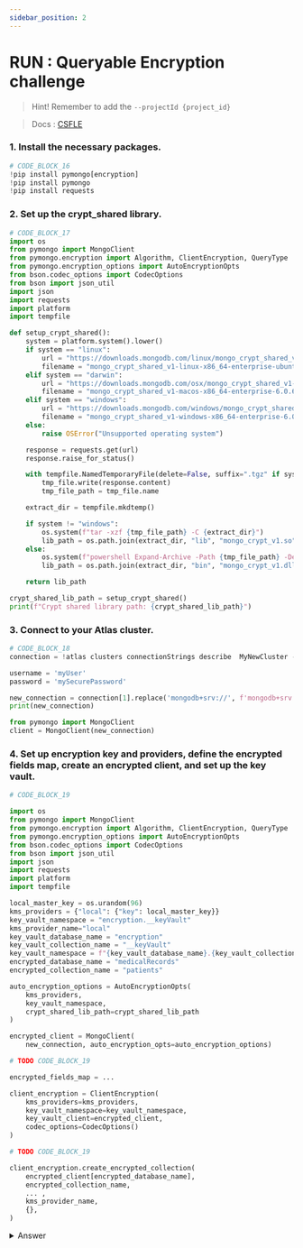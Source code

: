 ```yaml
---
sidebar_position: 2
---
```


# RUN : Queryable Encryption challenge

> Hint! Remember to add the `--projectId {project_id}`

> Docs :  [CSFLE](https://www.mongodb.com/docs/atlas/app-services/data-api/csfle/)

### 1. Install the necessary packages.

```python
# CODE_BLOCK_16
!pip install pymongo[encryption]
!pip install pymongo
!pip install requests
```

### 2. Set up the crypt\_shared library.

```python
# CODE_BLOCK_17
import os
from pymongo import MongoClient
from pymongo.encryption import Algorithm, ClientEncryption, QueryType
from pymongo.encryption_options import AutoEncryptionOpts
from bson.codec_options import CodecOptions
from bson import json_util
import json
import requests
import platform
import tempfile

def setup_crypt_shared():
    system = platform.system().lower()
    if system == "linux":
        url = "https://downloads.mongodb.com/linux/mongo_crypt_shared_v1-linux-x86_64-enterprise-ubuntu2004-6.0.6.tgz"
        filename = "mongo_crypt_shared_v1-linux-x86_64-enterprise-ubuntu2004-6.0.6.tgz"
    elif system == "darwin":
        url = "https://downloads.mongodb.com/osx/mongo_crypt_shared_v1-macos-x86_64-enterprise-6.0.6.tgz"
        filename = "mongo_crypt_shared_v1-macos-x86_64-enterprise-6.0.6.tgz"
    elif system == "windows":
        url = "https://downloads.mongodb.com/windows/mongo_crypt_shared_v1-windows-x86_64-enterprise-6.0.6.zip"
        filename = "mongo_crypt_shared_v1-windows-x86_64-enterprise-6.0.6.zip"
    else:
        raise OSError("Unsupported operating system")

    response = requests.get(url)
    response.raise_for_status()

    with tempfile.NamedTemporaryFile(delete=False, suffix=".tgz" if system != "windows" else ".zip") as tmp_file:
        tmp_file.write(response.content)
        tmp_file_path = tmp_file.name

    extract_dir = tempfile.mkdtemp()

    if system != "windows":
        os.system(f"tar -xzf {tmp_file_path} -C {extract_dir}")
        lib_path = os.path.join(extract_dir, "lib", "mongo_crypt_v1.so")
    else:
        os.system(f"powershell Expand-Archive -Path {tmp_file_path} -DestinationPath {extract_dir}")
        lib_path = os.path.join(extract_dir, "bin", "mongo_crypt_v1.dll")

    return lib_path

crypt_shared_lib_path = setup_crypt_shared()
print(f"Crypt shared library path: {crypt_shared_lib_path}")
```

### 3. Connect to your Atlas cluster.

```python
# CODE_BLOCK_18
connection = !atlas clusters connectionStrings describe  MyNewCluster --projectId {project_id}

username = 'myUser'
password = 'mySecurePassword'

new_connection = connection[1].replace('mongodb+srv://', f'mongodb+srv://{username}:{password}@')
print(new_connection)

from pymongo import MongoClient
client = MongoClient(new_connection)
```

### 4. Set up encryption key and providers, define the encrypted fields map, create an encrypted client, and set up the key vault.

```python
# CODE_BLOCK_19

import os
from pymongo import MongoClient
from pymongo.encryption import Algorithm, ClientEncryption, QueryType
from pymongo.encryption_options import AutoEncryptionOpts
from bson.codec_options import CodecOptions
from bson import json_util
import json
import requests
import platform
import tempfile

local_master_key = os.urandom(96)
kms_providers = {"local": {"key": local_master_key}}
key_vault_namespace = "encryption.__keyVault"
kms_provider_name="local"
key_vault_database_name = "encryption"
key_vault_collection_name = "__keyVault"
key_vault_namespace = f"{key_vault_database_name}.{key_vault_collection_name}"
encrypted_database_name = "medicalRecords"
encrypted_collection_name = "patients"

auto_encryption_options = AutoEncryptionOpts(
    kms_providers,
    key_vault_namespace,
    crypt_shared_lib_path=crypt_shared_lib_path
)

encrypted_client = MongoClient(
    new_connection, auto_encryption_opts=auto_encryption_options)

# TODO CODE_BLOCK_19

encrypted_fields_map = ...

client_encryption = ClientEncryption(
    kms_providers=kms_providers,
    key_vault_namespace=key_vault_namespace,
    key_vault_client=encrypted_client,
    codec_options=CodecOptions()
)

# TODO CODE_BLOCK_19

client_encryption.create_encrypted_collection(
    encrypted_client[encrypted_database_name],
    encrypted_collection_name,
    ... ,
    kms_provider_name,
    {},
)

```
<details>
    <summary> Answer </summary>
    ```python
import os
from pymongo import MongoClient
from pymongo.encryption import Algorithm, ClientEncryption, QueryType
from pymongo.encryption_options import AutoEncryptionOpts
from bson.codec_options import CodecOptions
from bson import json_util
import json
import requests
import platform
import tempfile

local_master_key = os.urandom(96)
kms_providers = {"local": {"key": local_master_key}}
key_vault_namespace = "encryption.__keyVault"
kms_provider_name="local"
key_vault_database_name = "encryption"
key_vault_collection_name = "__keyVault"
key_vault_namespace = f"{key_vault_database_name}.{key_vault_collection_name}"
encrypted_database_name = "medicalRecords"
encrypted_collection_name = "patients"

auto_encryption_options = AutoEncryptionOpts(
    kms_providers,
    key_vault_namespace,
    crypt_shared_lib_path=crypt_shared_lib_path
)

encrypted_client = MongoClient(
    new_connection, auto_encryption_opts=auto_encryption_options)

encrypted_fields_map = {
    "fields": [
        {
            "path": "patientRecord.ssn",
            "bsonType": "string",
            "queries": [{"queryType": "equality"}] # potentially 'range'
        },
        {
            "path": "patientRecord.billing",
            "bsonType": "object",
        }
    ]
}

client_encryption = ClientEncryption(
    kms_providers=kms_providers,
    key_vault_namespace=key_vault_namespace,
    key_vault_client=encrypted_client,
    codec_options=CodecOptions()
)

client_encryption.create_encrypted_collection(
    encrypted_client[encrypted_database_name],
    encrypted_collection_name,
    encrypted_fields_map,
    kms_provider_name,
    {},
)
```
</details>

### 5. Insert an encrypted document.

```python
# TODO CODE_BLOCK_20

patient_document = {
    "patientName": "Jon Doe",
    "patientId": 12345678,
    "patientRecord": {
        "ssn": "987-65-4320",
        "billing": {
            "type": "Visa",
            "number": "4111111111111111",
        },
    },
}

# TODO CODE_BLOCK_20

encrypted_collection = #  encrypted_client ...
result = encrypted_collection.insert_one(...)
print(f"Inserted document ID: {result.inserted_id}")
```
<details>
    <summary> Answer </summary>
    ```python
patient_document = {
    "patientName": "Jon Doe",
    "patientId": 12345678,
    "patientRecord": {
        "ssn": "987-65-4320",
        "billing": {
            "type": "Visa",
            "number": "4111111111111111",
        },
    },
}
encrypted_collection = encrypted_client[encrypted_database_name][encrypted_collection_name]
result = encrypted_collection.insert_one(patient_document)
print(f"Inserted document ID: {result.inserted_id}")
```
</details>

### 6. Query the encrypted collection.

```python
# TODO CODE_BLOCK_21

find_result = encrypted_collection.find_one(...)
print(find_result)
...
```
<details>
    <summary> Answer </summary>
    ```python
find_result = encrypted_collection.find_one({
    "patientRecord.ssn": "987-65-4320"
})
print(find_result)
```
</details>

### 7. Query the collection without encryption.

```python
# CODE_BLOCK_22

reg_mongoclient = MongoClient(new_connection)


# TODO CODE_BLOCK_22

find_result = reg_mongoclient[encrypted_database_name][encrypted_collection_name].find_one(...)
print(find_result)

all_docs = reg_mongoclient[encrypted_database_name][encrypted_collection_name].find()
print("\nAll documents in the collection:")
for doc in all_docs:
    print(doc)
```
<details>
    <summary> Answer </summary>
    ```python
print("\nQuerying without encryption:")

reg_mongoclient = MongoClient(new_connection)

find_result = reg_mongoclient[encrypted_database_name][encrypted_collection_name].find_one({
    "patientRecord.ssn": "987-65-4320"
})
print(find_result)

all_docs = reg_mongoclient[encrypted_database_name][encrypted_collection_name].find()
print("\nAll documents in the collection:")
for doc in all_docs:
    print(doc)
```
</details>

## Next Steps

Start the chapter on [On-Premises](./onprem) for self-managed deployments.
